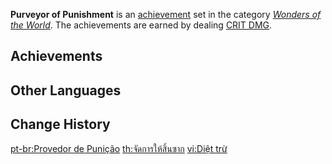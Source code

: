 {{Achievement Set Infobox
|title        = 
|primogems    = {{Achievement/Primogems|Purveyor of Punishment}}
|total        = {{Achievement/Total|Purveyor of Punishment}}
|category     = Wonders of the World
}}
'''Purveyor of Punishment''' is an [[achievement]] set in the category ''[[Wonders of the World]]''. The achievements are earned by dealing [[CRIT DMG]].

==Achievements==
{{Achievements by Category Table|Purveyor of Punishment}}
<!--
==Notes==

==Trivia==
-->
==Other Languages==
{{Other Languages
|en      = Purveyor of Punishment
|zhs     = 摧枯拉朽
|zhs_rm  = Cuīkūlāxiǔ
|zht     = 摧枯拉朽
|zht_rm  = Cuīkūlāxiǔ
|zh_tl   = 
|ja      = 疾風怒濤
|ja_rm   = Shippuu Dotou
|ja_tl   = Storm and Stress
|ko      = 식은 죽 먹기
|ko_rm   = Sigeun Juk Meokki
|ko_tl   = A Piece of Cake
|es      = El castigador
|es_tl   = The Punisher
|fr      = Qui aime bien châtie bien
|fr_tl   = Who Loves Well Punishes Well
|fr_note = The expression "''qui aime bien, châtie bien''" comes from the Latin phrase "''qui bene amat, bene castigat''" and means that we tend to punish someone more fairly when we like them. "Spare the rod and spoil the child" is an equivalent English expression.
|ru      = Лёгкая победа
|ru_tl   = Easy Victory
|th      = จัดการให้สิ้นซาก
|th_rm   = 
|th_tl   = 
|vi      = Diệt trừ
|vi_tl   = Exterminate
|de      = Der Zerstörer
|de_tl   = The Destroyer
|id      = Pemberi Hukuman
|id_tl   = Punisher
|pt      = Provedor de Punição
|pt_tl   = 
|tr      = Cezalandırıcı
|tr_tl   = 
|it      = Giudice, giuria e carnefice
|it_tl   = 
}}

==Change History==
{{Change History|1.0}}
<!--
==References==
{{Reflist}}
-->

[[pt-br:Provedor de Punição]]
[[th:จัดการให้สิ้นซาก]]
[[vi:Diệt trừ]]